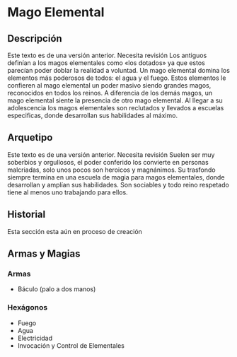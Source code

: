 
# Mago Elemental

<Bleed>
  <Screenshot src={placeholderImage} alt="placeholder" full />
</Bleed>

## Descripción

<Callout type="warning" emoji="🔎">
  Este texto es de una versión anterior. Necesita revisión
</Callout>
Los antiguos definían a los magos elementales como «los dotados» ya que estos parecían
poder doblar la realidad a voluntad. Un mago elemental domina los elementos más poderosos
de todos: el agua y el fuego. Estos elementos le confieren al mago elemental un poder
masivo siendo grandes magos, reconocidos en todos los reinos. A diferencia de los
demás magos, un mago elemental siente la presencia de otro mago elemental. Al llegar
a su adolescencia los magos elementales son reclutados y llevados a escuelas especificas,
donde desarrollan sus habilidades al máximo.

## Arquetipo

<Callout type="warning" emoji="🔎">
  Este texto es de una versión anterior. Necesita revisión
</Callout>
Suelen ser muy soberbios y orgullosos, el poder conferido los convierte en personas
malcriadas, solo unos pocos son heroicos y magnánimos. Su trasfondo siempre termina
en una escuela de magia para magos elementales, donde desarrollan y amplían sus habilidades.
Son sociables y todo reino respetado tiene al menos uno trabajando para ellos.

## Historial

<Callout type="error" emoji="⛔">
  Esta sección esta aún en proceso de creación
</Callout>

## Armas y Magias

### Armas

- Báculo (palo a dos manos)

### Hexágonos

- Fuego
- Agua
- Electricidad
- Invocación y Control de Elementales
